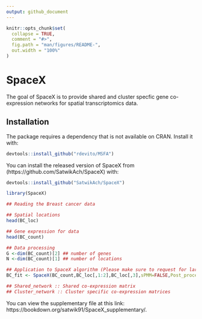 ```yaml
---
output: github_document
---
```


<!-- README.md is generated from README.Rmd. Please edit that file -->

```r
knitr::opts_chunk$set(
  collapse = TRUE,
  comment = "#>",
  fig.path = "man/figures/README-",
  out.width = "100%"
)
```

# SpaceX

<!-- badges: start -->
<!-- badges: end -->

The goal of SpaceX is to provide shared and cluster specfic gene co-expression networks for spatial transcriptomics data.

## Installation

The package requires a dependency that is not available on CRAN. Install it with:

``` r
devtools::install_github("rdevito/MSFA")
```

You can install the released version of SpaceX from (https://github.com/SatwikAch/SpaceX) with:

``` r
devtools::install_github("SatwikAch/SpaceX")
```


```r
library(SpaceX)
```

```r
## Reading the Breast cancer data

## Spatial locations
head(BC_loc)

## Gene expression for data
head(BC_count) 

## Data processing
G <-dim(BC_count)[2] ## number of genes
N <-dim(BC_count)[1] ## number of locations

## Application to SpaceX algorithm (Please make sure to request for large enough memory to work with the posterior samples)
BC_fit <- SpaceX(BC_count,BC_loc[,1:2],BC_loc[,3],sPMM=FALSE,Post_process = TRUE)

## Shared_network :: Shared co-expression matrix
## Cluster_network :: Cluster specific co-expression matrices

```

You can view the supplementary file at this link: https://bookdown.org/satwik91/SpaceX_supplementary/.
